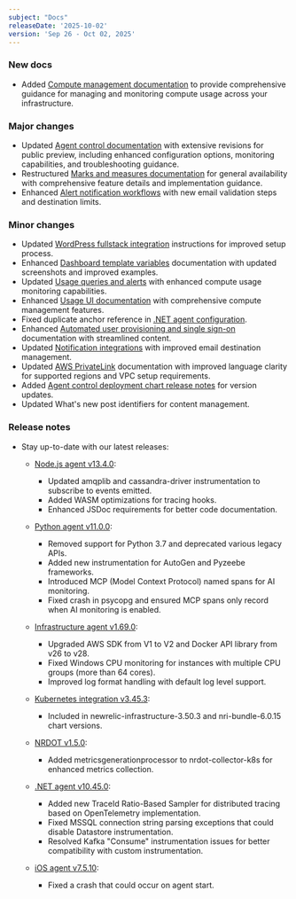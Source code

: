 ```yaml
---
subject: "Docs"
releaseDate: '2025-10-02'
version: 'Sep 26 - Oct 02, 2025'
---
```


### New docs

* Added [Compute management documentation](/docs/accounts/accounts-billing/new-relic-one-pricing-billing/compute-management) to provide comprehensive guidance for managing and monitoring compute usage across your infrastructure.

### Major changes

* Updated [Agent control documentation](/docs/new-relic-control/agent-control/overview) with extensive revisions for public preview, including enhanced configuration options, monitoring capabilities, and troubleshooting guidance.
* Restructured [Marks and measures documentation](/docs/browser/browser-pro-features/marks-and-measures) for general availability with comprehensive feature details and implementation guidance.
* Enhanced [Alert notification workflows](/docs/alerts/admin/rules-limits-alerts) with new email validation steps and destination limits.

### Minor changes

* Updated [WordPress fullstack integration](/docs/infrastructure/host-integrations/host-integrations-list/wordpress-fullstack-integration) instructions for improved setup process.
* Enhanced [Dashboard template variables](/docs/query-your-data/explore-query-data/dashboards/dashboard-template-variables) documentation with updated screenshots and improved examples.
* Updated [Usage queries and alerts](/docs/accounts/accounts-billing/new-relic-one-pricing-billing/usage-queries-alerts) with enhanced compute usage monitoring capabilities.
* Enhanced [Usage UI documentation](/docs/accounts/accounts-billing/new-relic-one-pricing-billing/usage-ui) with comprehensive compute management features.
* Fixed duplicate anchor reference in [.NET agent configuration](/docs/apm/agents/net-agent/configuration/net-agent-configuration).
* Enhanced [Automated user provisioning and single sign-on](/docs/accounts/accounts/automated-user-provisioning-single-sign) documentation with streamlined content.
* Updated [Notification integrations](/docs/alerts/get-notified/notification-integrations) with improved email destination management.
* Updated [AWS PrivateLink](/docs/data-apis/custom-data/aws-privatelink) documentation with improved language clarity for supported regions and VPC setup requirements.
* Added [Agent control deployment chart release notes](/docs/release-notes/agent-control-deployment-chart-release-notes/agent-control-deployment-chart-05-09-25) for version updates.
* Updated What's new post identifiers for content management.

### Release notes

* Stay up-to-date with our latest releases:

  * [Node.js agent v13.4.0](/docs/release-notes/agent-release-notes/nodejs-release-notes/node-agent-13-4-0):
    * Updated amqplib and cassandra-driver instrumentation to subscribe to events emitted.
    * Added WASM optimizations for tracing hooks.
    * Enhanced JSDoc requirements for better code documentation.

  * [Python agent v11.0.0](/docs/release-notes/agent-release-notes/python-release-notes/python-agent-110000):
    * Removed support for Python 3.7 and deprecated various legacy APIs.
    * Added new instrumentation for AutoGen and Pyzeebe frameworks.
    * Introduced MCP (Model Context Protocol) named spans for AI monitoring.
    * Fixed crash in psycopg and ensured MCP spans only record when AI monitoring is enabled.

  * [Infrastructure agent v1.69.0](/docs/release-notes/infrastructure-release-notes/infrastructure-agent-release-notes/new-relic-infrastructure-agent-1690):
    * Upgraded AWS SDK from V1 to V2 and Docker API library from v26 to v28.
    * Fixed Windows CPU monitoring for instances with multiple CPU groups (more than 64 cores).
    * Improved log format handling with default log level support.

  * [Kubernetes integration v3.45.3](/docs/release-notes/infrastructure-release-notes/kubernetes-integration-release-notes/kubernetes-integration-3-45-3):
    * Included in newrelic-infrastructure-3.50.3 and nri-bundle-6.0.15 chart versions.

  * [NRDOT v1.5.0](/docs/release-notes/nrdot-release-notes/nrdot-2025-09-25):
    * Added metricsgenerationprocessor to nrdot-collector-k8s for enhanced metrics collection.

  * [.NET agent v10.45.0](/docs/release-notes/agent-release-notes/net-release-notes/net-agent-10-45-0):
    * Added new TraceId Ratio-Based Sampler for distributed tracing based on OpenTelemetry implementation.
    * Fixed MSSQL connection string parsing exceptions that could disable Datastore instrumentation.
    * Resolved Kafka "Consume" instrumentation issues for better compatibility with custom instrumentation.

  * [iOS agent v7.5.10](/docs/release-notes/mobile-release-notes/ios-release-notes/ios-agent-7510):
    * Fixed a crash that could occur on agent start.
